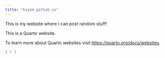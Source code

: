 ```yaml
---
title: "ksyom.github.io"
---
```


This is my website where I can post random stuff!

This is a Quarto website.

To learn more about Quarto websites visit <https://quarto.org/docs/websites>.

```r
1 + 1
```
